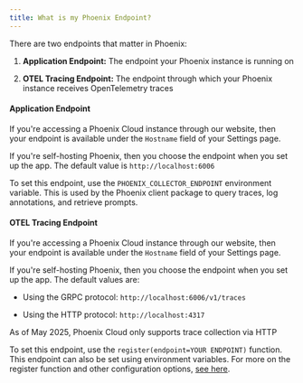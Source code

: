 ```yaml
---
title: What is my Phoenix Endpoint?
---
```


There are two endpoints that matter in Phoenix:

1. **Application Endpoint:** The endpoint your Phoenix instance is running on

2. **OTEL Tracing Endpoint:** The endpoint through which your Phoenix instance receives OpenTelemetry traces

#### **Application Endpoint**

If you're accessing a Phoenix Cloud instance through our website, then your endpoint is available under the `Hostname` field of your Settings page.

If you're self-hosting Phoenix, then you choose the endpoint when you set up the app. The default value is `http://localhost:6006`

To set this endpoint, use the `PHOENIX_COLLECTOR_ENDPOINT` environment variable. This is used by the Phoenix client package to query traces, log annotations, and retrieve prompts.

#### **OTEL Tracing Endpoint**

If you're accessing a Phoenix Cloud instance through our website, then your endpoint is available under the `Hostname` field of your Settings page.

If you're self-hosting Phoenix, then you choose the endpoint when you set up the app. The default values are:

* Using the GRPC protocol: `http://localhost:6006/v1/traces`

* Using the HTTP protocol: `http://localhost:4317`

<Info>
As of May 2025, Phoenix Cloud only supports trace collection via HTTP

</Info>

To set this endpoint, use the `register(endpoint=YOUR ENDPOINT)` function. This endpoint can also be set using environment variables. For more on the register function and other configuration options, [see here](https://github.com/Arize-ai/phoenix/tree/main/packages/phoenix-otel#configuring-the-collector-endpoint).


